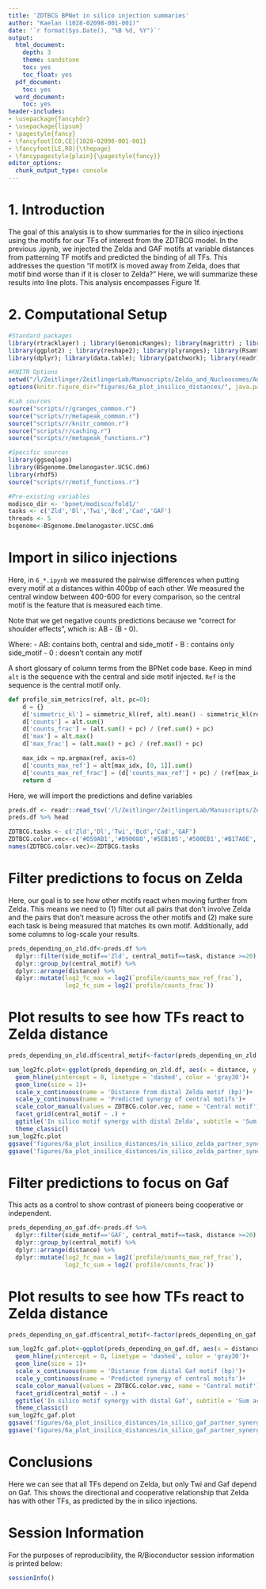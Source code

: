 ```yaml
---
title: 'ZDTBCG BPNet in silico injection summaries'
author: "Kaelan (1028-02098-001-001)"
date: '`r format(Sys.Date(), "%B %d, %Y")`'
output:
  html_document:
    depth: 3
    theme: sandstone
    toc: yes
    toc_float: yes
  pdf_document:
    toc: yes
  word_document:
    toc: yes
header-includes:
- \usepackage{fancyhdr}
- \usepackage{lipsum}
- \pagestyle{fancy}
- \fancyfoot[CO,CE]{1028-02098-001-001}
- \fancyfoot[LE,RO]{\thepage}
- \fancypagestyle{plain}{\pagestyle{fancy}}
editor_options:
  chunk_output_type: console
---
```


# 1. Introduction

The goal of this analysis is to show summaries for the in silico injections using the motifs for our TFs of interest from the ZDTBCG model. In the previous .ipynb, we injected the Zelda and GAF motifs at variable distances from patterning TF motifs and predicted the binding of all TFs. This addresses the question "if motifX is moved away from Zelda, does that motif bind worse than if it is closer to Zelda?" Here, we will summarize these results into line plots. This analysis encompasses Figure 1f. 

# 2. Computational Setup

```r
#Standard packages
library(rtracklayer) ; library(GenomicRanges); library(magrittr) ; library(Biostrings)
library(ggplot2) ; library(reshape2); library(plyranges); library(Rsamtools); library(ggpubr)
library(dplyr); library(data.table); library(patchwork); library(readr); library(testit); library(cowplot)

#KNITR Options
setwd("/l/Zeitlinger/ZeitlingerLab/Manuscripts/Zelda_and_Nucleosomes/Analysis/analysis/")
options(knitr.figure_dir="figures/6a_plot_insilico_distances/", java.parameters = "- Xmx6g")

#Lab sources
source("scripts/r/granges_common.r")
source("scripts/r/metapeak_common.r")
source("scripts/r/knitr_common.r")
source("scripts/r/caching.r")
source("scripts/r/metapeak_functions.r")

#Specific sources
library(ggseqlogo)
library(BSgenome.Dmelanogaster.UCSC.dm6)
library(rhdf5)
source("scripts/r/motif_functions.r")

#Pre-existing variables
modisco_dir <- 'bpnet/modisco/fold1/'
tasks <- c('Zld','Dl','Twi','Bcd','Cad','GAF')
threads <- 5
bsgenome<-BSgenome.Dmelanogaster.UCSC.dm6

```

# Import in silico injections

Here, in `6_*.ipynb` we measured the pairwise differences when putting every motif at a distances within 400bp of each other. We measured the central window between 400-600 for every comparison, so the central motif is the feature that is measured each time.

Note that we get negative counts predictions because we "correct for shoulder effects", which is: AB - (B - 0).

Where:
- AB: contains both, central and side_motif
- B : contains only side_motif
- 0 : doesn't contain any motif

A short glossary of column terms from the BPNet code base. Keep in mind `alt` is the sequence with the central and side motif injected. `Ref` is the sequence is the central motif only.

```python
def profile_sim_metrics(ref, alt, pc=0):
    d = {}
    d['simmetric_kl'] = simmetric_kl(ref, alt).mean() - simmetric_kl(ref, ref).mean()
    d['counts'] = alt.sum()
    d['counts_frac'] = (alt.sum() + pc) / (ref.sum() + pc)
    d['max'] = alt.max()
    d['max_frac'] = (alt.max() + pc) / (ref.max() + pc)

    max_idx = np.argmax(ref, axis=0)
    d['counts_max_ref'] = alt[max_idx, [0, 1]].sum()
    d['counts_max_ref_frac'] = (d['counts_max_ref'] + pc) / (ref[max_idx, [0, 1]].sum() + pc)
    return d
```

Here, we will import the predictions and define variables

```r

preds.df <- readr::read_tsv('/l/Zeitlinger/ZeitlingerLab/Manuscripts/Zelda_and_Nucleosomes/Analysis/analysis/tsv/perturbs/binding/insilico/insilico_summaries.tsv.gz') %>% as.data.frame()
preds.df %>% head

ZDTBCG.tasks <- c('Zld','Dl','Twi','Bcd','Cad','GAF')
ZDTBCG.color.vec<-c('#059AB1','#B90088','#5EB105','#500EB1','#B17A0E','#9E1C1F')
names(ZDTBCG.color.vec)<-ZDTBCG.tasks

```

# Filter predictions to focus on Zelda

Here, our goal is to see how other motifs react when moving further from Zelda. This means we need to (1) filter out all pairs that don't involve Zelda and the pairs that don't measure across the other motifs and (2) make sure each task is being measured that matches its own motif. Additionally, add some columns to log-scale your results.

```r
preds_depending_on_zld.df<-preds.df %>%
  dplyr::filter(side_motif=='Zld', central_motif==task, distance >=20) %>%
  dplyr::group_by(central_motif) %>%
  dplyr::arrange(distance) %>% 
  dplyr::mutate(log2_fc_max = log2(`profile/counts_max_ref_frac`),
                log2_fc_sum = log2(`profile/counts_frac`))

```

# Plot results to see how TFs react to Zelda distance

```r
preds_depending_on_zld.df$central_motif<-factor(preds_depending_on_zld.df$central_motif, levels = ZDTBCG.tasks)

sum_log2fc.plot<-ggplot(preds_depending_on_zld.df, aes(x = distance, y = log2_fc_sum, color = central_motif))+
  geom_hline(yintercept = 0, linetype = 'dashed', color = 'gray30')+
  geom_line(size = 1)+
  scale_x_continuous(name = 'Distance from distal Zelda motif (bp)')+
  scale_y_continuous(name = 'Predicted synergy of central motifs')+
  scale_color_manual(values = ZDTBCG.color.vec, name = 'Central motif')+
  facet_grid(central_motif ~ .) +
  ggtitle('In silico motif synergy with distal Zelda', subtitle = 'Sum across 200bp window')+
  theme_classic()
sum_log2fc.plot
ggsave('figures/6a_plot_insilico_distances/in_silico_zelda_partner_synergy.png', sum_log2fc.plot, height = 8, width = 6)
ggsave('figures/6a_plot_insilico_distances/in_silico_zelda_partner_synergy.pdf', sum_log2fc.plot, height = 8, width = 6)

```

# Filter predictions to focus on Gaf

This acts as a control to show contrast of pioneers being cooperative or independent.

```r
preds_depending_on_gaf.df<-preds.df %>%
  dplyr::filter(side_motif=='GAF', central_motif==task, distance >=20) %>%
  dplyr::group_by(central_motif) %>%
  dplyr::arrange(distance) %>% 
  dplyr::mutate(log2_fc_max = log2(`profile/counts_max_ref_frac`),
                log2_fc_sum = log2(`profile/counts_frac`))

```

# Plot results to see how TFs react to Zelda distance

```r
preds_depending_on_gaf.df$central_motif<-factor(preds_depending_on_gaf.df$central_motif, levels = ZDTBCG.tasks)

sum_log2fc_gaf.plot<-ggplot(preds_depending_on_gaf.df, aes(x = distance, y = log2_fc_sum, color = central_motif))+
  geom_hline(yintercept = 0, linetype = 'dashed', color = 'gray30')+
  geom_line(size = 1)+
  scale_x_continuous(name = 'Distance from distal Gaf motif (bp)')+
  scale_y_continuous(name = 'Predicted synergy of central motifs')+
  scale_color_manual(values = ZDTBCG.color.vec, name = 'Central motif')+
  facet_grid(central_motif ~ .) +
  ggtitle('In silico motif synergy with distal Gaf', subtitle = 'Sum across 200bp window')+
  theme_classic()
sum_log2fc_gaf.plot
ggsave('figures/6a_plot_insilico_distances/in_silico_gaf_partner_synergy.png', sum_log2fc_gaf.plot, height = 8, width = 6)
ggsave('figures/6a_plot_insilico_distances/in_silico_gaf_partner_synergy.pdf', sum_log2fc_gaf.plot, height = 8, width = 6)

```

# Conclusions

Here we can see that all TFs depend on Zelda, but only Twi and Gaf depend on Gaf. This shows the directional and cooperative relationship that Zelda has with other TFs, as predicted by the in silico injections. 

# Session Information

For the purposes of reproducibility, the R/Bioconductor session information is printed below:

```r
sessionInfo()
```













